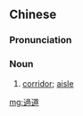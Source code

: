 ==Chinese==
{{zh-forms|s=过道}}

===Pronunciation===
{{zh-pron
|m=guòdào,er=y
|c=gwo3 dou6
|cat=n
}}

===Noun===
{{zh-noun}}

# [[corridor]]; [[aisle]]

[[mg:過道]]